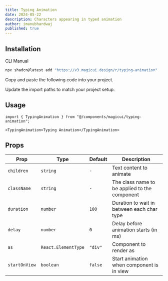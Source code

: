 ```yaml
---
title: Typing Animation
date: 2024-05-22
description: Characters appearing in typed animation
author: imanubhardwaj
published: true
---
```


<ComponentPreview name="typing-animation-demo" />

## Installation

<Tabs defaultValue="cli">

<TabsList>
  <TabsTrigger value="cli">CLI</TabsTrigger>
  <TabsTrigger value="manual">Manual</TabsTrigger>
</TabsList>
<TabsContent value="cli">

```bash
npx shadcn@latest add "https://v3.magicui.design/r/typing-animation"
```

</TabsContent>

<TabsContent value="manual">

<Steps>

<Step>Copy and paste the following code into your project.</Step>

<ComponentSource name="typing-animation" />

<Step>Update the import paths to match your project setup.</Step>

</Steps>

</TabsContent>

</Tabs>

## Usage

```tsx
import { TypingAnimation } from "@/components/magicui/typing-animation";
```

```tsx
<TypingAnimation>Typing Animation</TypingAnimation>
```

## Props

| Prop          | Type                | Default | Description                                   |
| ------------- | ------------------- | ------- | --------------------------------------------- |
| `children`    | `string`            | `-`     | Text content to animate                       |
| `className`   | `string`            | `-`     | The class name to be applied to the component |
| `duration`    | `number`            | `100`   | Duration to wait in between each char type    |
| `delay`       | `number`            | `0`     | Delay before animation starts (in ms)         |
| `as`          | `React.ElementType` | `"div"` | Component to render as                        |
| `startOnView` | `boolean`           | `false` | Start animation when component is in view     |
